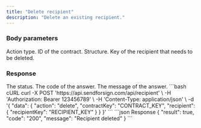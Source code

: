 ```yaml
---
title: "Delete recipient"
description: "Delete an existing recipient."
---
```


### Body parameters

<ParamField body="action" type="string" required>
  Action type.
</ParamField>

<ParamField body="contractKey" type="string" required>
  ID of the contract.
</ParamField>

<ParamField body="recipient" required>
  Structure.

  <Expandable title="child attribute">

  <ParamField body="recipientKey" type="string" required>
    Key of the recipient that needs to be deleted.
  </ParamField>

  </Expandable>

</ParamField>

### Response

<ResponseField name="status" type="string">
  The status.
</ResponseField>

<ResponseField name="code" type="string">
  The code of the answer.
</ResponseField>

<ResponseField name="message" type="string">
  The message of the answer.
</ResponseField>

<RequestExample>
```bash cURL
curl -X POST 'https://api.sendforsign.com/api/recipient' \
     -H 'Authorization: Bearer 123456789' \
     -H 'Content-Type: application/json' \
     -d '{
    "data": {
        "action": "delete",
        "contractKey": "CONTRACT_KEY",
        "recipient": {
            "recipientKey": "RECIPIENT_KEY"
        }
    }
}'
```
</RequestExample>

<ResponseExample>
```json Response
{
    "result": true,
    "code": "200",
    "message": "Recipient deleted"
}
```
</ResponseExample>
